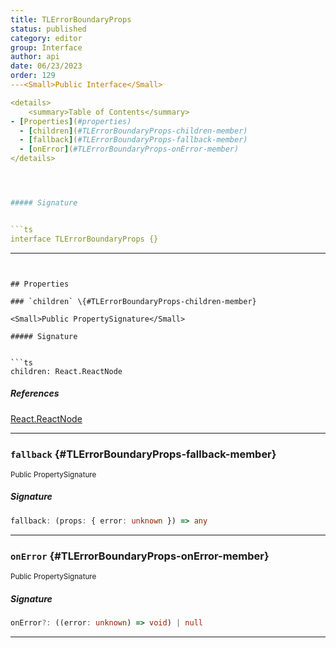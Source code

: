 ```yaml
---
title: TLErrorBoundaryProps
status: published
category: editor
group: Interface
author: api
date: 06/23/2023
order: 129
---<Small>Public Interface</Small>

<details>
	<summary>Table of Contents</summary>
- [Properties](#properties)
  - [children](#TLErrorBoundaryProps-children-member)
  - [fallback](#TLErrorBoundaryProps-fallback-member)
  - [onError](#TLErrorBoundaryProps-onError-member)
</details>




##### Signature


```ts
interface TLErrorBoundaryProps {}
```

---
```


## Properties

### `children` \{#TLErrorBoundaryProps-children-member}

<Small>Public PropertySignature</Small>

##### Signature


```ts
children: React.ReactNode
```

##### References

[React.ReactNode](/gen/@types/react-React-ReactNode-type)

---

### `fallback` \{#TLErrorBoundaryProps-fallback-member}

<Small>Public PropertySignature</Small>

##### Signature


```ts
fallback: (props: { error: unknown }) => any
```

---

### `onError` \{#TLErrorBoundaryProps-onError-member}

<Small>Public PropertySignature</Small>

##### Signature


```ts
onError?: ((error: unknown) => void) | null
```

---


